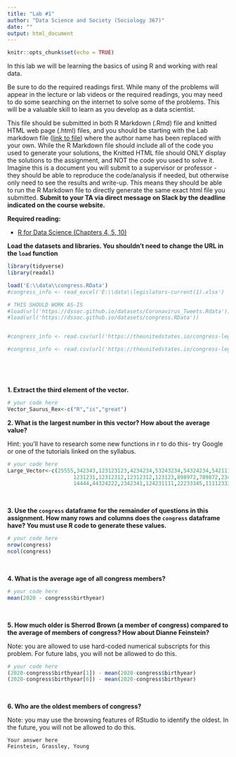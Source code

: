 ```yaml
---
title: "Lab #1"
author: "Data Science and Society (Sociology 367)"
date: ""
output: html_document
---
```


```r
knitr::opts_chunk$set(echo = TRUE)
```

In this lab we will be learning the basics of using R and working with real data.

Be sure to do the required readings first. While many of the problems will appear in the lecture or lab videos or the required readings, you may need to do some searching on the internet to solve some of the problems. This will be a valuable skill to learn as you develop as a data scientist.

This file should be submitted in both R Markdown (.Rmd) file and knitted HTML web page (.html) files, and you should be starting with the Lab markdown file ([link to file](/assignments/Lab_1.Rmd)) where the author name has been replaced with your own. While the R Markdown file should include all of the code you used to generate your solutions, the Knitted HTML file should ONLY display the solutions to the assignment, and NOT the code you used to solve it. Imagine this is a document you will submit to a supervisor or professor - they should be able to reproduce the code/analysis if needed, but otherwise only need to see the results and write-up. This means they should be able to run the R Markdown file to directly generate the same exact html file you submitted. **Submit to your TA via direct message on Slack by the deadline indicated on the course website.**



**Required reading:** 

* [R for Data Science (Chapters 4, 5, 10)](https://r4ds.had.co.nz/workflow-basics.html)


**Load the datasets and libraries. You shouldn't need to change the URL in the `load` function**
```r
library(tidyverse)
library(readxl)

load('E:\\data\\congress.RData')
#congress_info <- read_excel('E:\\data\\legislators-current(1).xlsx')

# THIS SHOULD WORK AS-IS
#load(url('https://dssoc.github.io/datasets/Coronavirus_Tweets.Rdata'))
#load(url('https://dssoc.github.io/datasets/congress.RData'))


#congress_info <- read.csv(url('https://theunitedstates.io/congress-legislators/legislators-historical.csv'), stringsAsFactors = FALSE)

#congress_info <- read.csv(url('https://theunitedstates.io/congress-legislators/legislators-historical.csv'), stringsAsFactors = FALSE)

```
<br/>



<br>

**1. Extract the third element of the vector.**

```r
# your code here
Vector_Saurus_Rex<-c("R","is","great")
```


**2. What is the largest number in this vector? How about the average value?**

Hint: you'll have to research some new functions in r to do this- try Google or one of the tutorials linked on the syllabus.
```r
# your code here
Large_Vector<-c(25555,342343,123123123,4234234,53243234,54324234,5421111,12312312,111231,
                     1231231,12312312,12312312,123123,898972,789872,2343,23423423,2343221,23423,
                     14444,44324222,2342341,124231111,22233345,1111233333,1231231,1231231)
```
<br>


**3. Use the `congress` dataframe for the remainder of questions in this assignment. How many rows and columns does the `congress` dataframe have? You must use R code to generate these values.**

```r
# your code here
nrow(congress)
ncol(congress)
```
<br>


**4. What is the average age of all congress members?**

```r
# your code here
mean(2020 - congress$birthyear)
```
<br>


**5. How much older is Sherrod Brown (a member of congress) compared to the average of members of congress? How about Dianne Feinstein?**

Note: you are allowed to use hard-coded numerical subscripts for this problem. For future labs, you will not be allowed to do this.

```r
# your code here
(2020-congress$birthyear[1]) - mean(2020-congress$birthyear)
(2020-congress$birthyear[6]) - mean(2020-congress$birthyear)
```
<br>

**6. Who are the oldest members of congress?**

Note: you may use the browsing features of RStudio to identify the oldest. In the future, you will not be allowed to do this.
```
Your answer here
Feinstein, Grassley, Young
```
<br>
